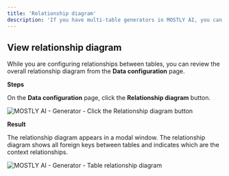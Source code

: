 ```yaml
---
title: 'Relationship diagram'
description: 'If you have multi-table generators in MOSTLY AI, you can review the table relationships with the Relationship diagram.'
---
```



## View relationship diagram

While you are configuring relationships between tables, you can review the overall relationship diagram from the **Data configuration** page.

**Steps**

On the **Data configuration** page, click the **Relationship diagram** button.

<Image
    src="/docimages/generators/set-table-relationships/view-relationship-diagram-01-click-button.webp"
    alt="MOSTLY AI - Generator - Click the Relationship diagram button"
    width={900}
    height={300}
/>

**Result**

The relationship diagram appears in a modal window. The relationship diagram shows all foreign keys between tables and indicates which are the context relationships.

<Image
    src="/docimages/generators/set-table-relationships/view-relationship-diagram-02-result.webp"
    alt="MOSTLY AI - Generator - Table relationship diagram"
    width={900}
    height={300}
/>
